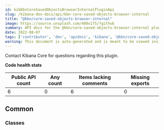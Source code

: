 ```yaml
---
id: kibKbnCoreSavedObjectsBrowserInternalPluginApi
slug: /kibana-dev-docs/api/kbn-core-saved-objects-browser-internal
title: "@kbn/core-saved-objects-browser-internal"
image: https://source.unsplash.com/400x175/?github
summary: API docs for the @kbn/core-saved-objects-browser-internal plugin
date: 2022-08-07
tags: ['contributor', 'dev', 'apidocs', 'kibana', '@kbn/core-saved-objects-browser-internal']
warning: This document is auto-generated and is meant to be viewed inside our experimental, new docs system. Reach out in #docs-engineering for more info.
---
```




Contact Kibana Core for questions regarding this plugin.

**Code health stats**

| Public API count  | Any count | Items lacking comments | Missing exports |
|-------------------|-----------|------------------------|-----------------|
| 6 | 0 | 6 | 0 |

## Common

### Classes
<DocDefinitionList data={kbnCoreSavedObjectsBrowserInternalObj.common.classes}/>

